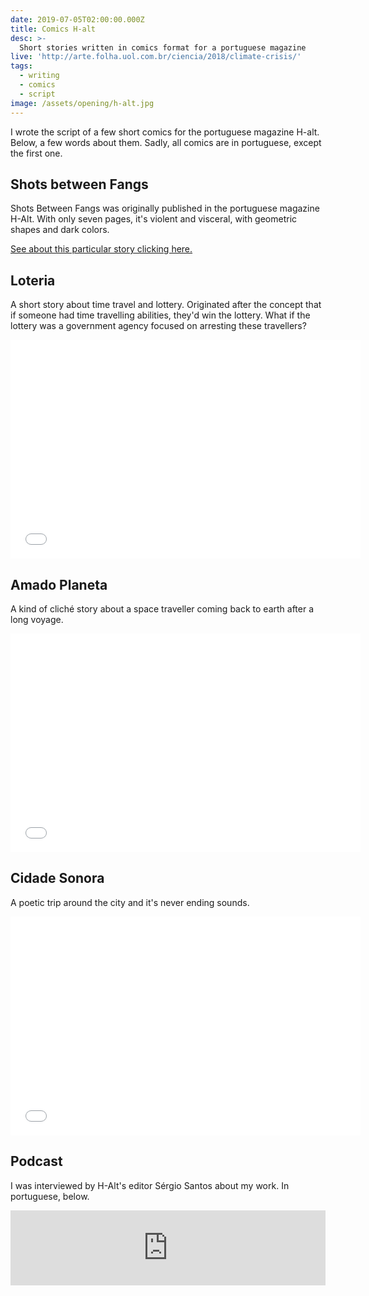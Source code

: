 ```yaml
---
date: 2019-07-05T02:00:00.000Z
title: Comics H-alt
desc: >-
  Short stories written in comics format for a portuguese magazine
live: 'http://arte.folha.uol.com.br/ciencia/2018/climate-crisis/'
tags:
  - writing
  - comics
  - script
image: /assets/opening/h-alt.jpg
---
```


I wrote the script of a few short comics for the portuguese magazine H-alt. Below, a few words about them. Sadly, all comics are in portuguese, except the first one.

## Shots between Fangs

Shots Between Fangs was originally published in the portuguese magazine H-Alt. With only seven pages, it's violent and visceral, with geometric shapes and dark colors.

[See about this particular story clicking here.](/projects/shots_between_fangs/)

## Loteria

A short story about time travel and lottery. Originated after the concept that if someone had time travelling abilities, they'd win the lottery. What if the lottery was a government agency focused on arresting these travellers?

<iframe
  src="//v.calameo.com/?bkcode=00450741499dab522478b&mode=viewer&view=book&page=84&showsharemenu=false"
  width="560"
  height="350"
  frameborder="0"
  scrolling="no"
  allowtransparency
  allowfullscreen
  style="margin:0 auto;"
></iframe>

## Amado Planeta

A kind of cliché story about a space traveller coming back to earth after a long voyage.

<iframe
  src="//v.calameo.com/?bkcode=0045074141c19633d5e1e&mode=viewer&view=book&page=88&showsharemenu=false"
  width="560"
  height="350"
  frameborder="0"
  scrolling="no"
  allowtransparency
  allowfullscreen
  style="margin:0 auto;"
></iframe>

## Cidade Sonora

A poetic trip around the city and it's never ending sounds.

<iframe
  src="//v.calameo.com/?bkcode=0045074141c19633d5e1e&mode=viewer&view=book&page=120&showsharemenu=false"
  width="560"
  height="350"
  frameborder="0"
  scrolling="no"
  allowtransparency
  allowfullscreen
  style="margin:0 auto;"
></iframe>

## Podcast

I was interviewed by H-Alt's editor Sérgio Santos about my work. In portuguese, below.

<iframe
  width="100%"
  height="120"
  src="https://www.mixcloud.com/widget/iframe/?hide_cover=1&light=1&feed=%2FHalt2%2Fconversa-h-alt-12o-epis%C3%B3dio-angelo-dias%2F"
  frameborder="0"
></iframe>
